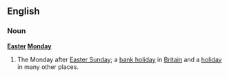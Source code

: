 ==English==
===Noun===
{{wikipedia}}
'''[[Easter]] [[Monday]]'''
#The Monday after [[Easter Sunday]]; a [[bank holiday]] in [[Britain]] and a [[holiday]] in many other places.